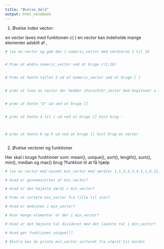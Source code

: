 ---
title: "Øvelse_del2"
output: html_notebook
---

1.  Øvelse index vector:

en vector laves med funktionen c( ) en vector kan indeholde mange elementer adskilt af ,

```{r}
# lav en vector og gem den i numeric_vector med værdierne 1 til 10


# Prøv at ændre numeric_vector ved at bruge c(1:10) 


# Prøv at hente tallet 5 ud af numeric_vector ved at bruge [ ]


# prøv at lave en vector der hedder charachter_vector med bogstaver a til j


# prøv at hente "b" ud ved at bruge []


# prøv at hente a til c ud ved at bruge [] hint brug :



# prøv at hente b og h ud ved at bruge [] hint brug en vector



```

2.  Øvelse vectorer og funktioner

Her skal i bruge funktioner som: mean(), unique(), sort(), length(), sum(), min(), median og max() brug ?funktion til at få hjælp

```{r}
# lav en vector med navnet min_vector med værdier 1,1,3,4,5,4,5,1,8,12,2,3,6,7,8,1

# Hvad er gennemsnittet af min_vector?

# Hvad er den højeste værdi i min_vector?

# Prøv at sortere min_vector fra lille til stor?

# Hvad er medianen i min_vector?

# Hvor mange elementer er der i min_vector?

# Hvad er det højeste tal divideret med det laveste tal i min_vector?

# Hvad gør funktionen unique()?

# Ekstra kan du printe min_vector sorteret fra størst til mindst


```
